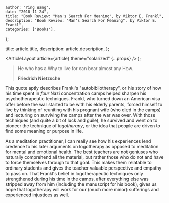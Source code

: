 
    author: "Ying Wang",
    date: "2018-11-24",
    title: "Book Review: "Man's Search For Meaning", by Viktor E. Frankl",
    description: "Book Review: "Man's Search For Meaning", by Viktor E. Frankl",
    categories: ['Books'],
};

  title: article.title,
  description: article.description,
};

  <ArticleLayout article={article} theme="solarized" {...props} />
);

> He who has a Why to live for can bear almost any How.
>
> **Friedrich Nietzsche**

This quote aptly describes Frankl's "autobibliotherapy", or his story of how his
time spent in _four_ Nazi concentration camps helped sharpen his
psychotherapeutic techniques. Frankl, who turned down an American visa offer
before the war started to be with his elderly parents, forced himself to live by
thinking of reuniting with his pregnant wife (who died in the camps) and
lecturing on surviving the camps after the war was over. With those techniques
(and quite a bit of luck and guile), he survived and went on to pioneer the
technique of _logotherapy_, or the idea that people are driven to find some
meaning or purpose in life.

As a meditation practitioner, I can really see how his experiences lend credence
to his later arguments on logotherapy as opposed to meditation for mental and
emotional health. The best teachers are not geniuses who naturally comprehend
all the material, but rather those who do not and have to force themselves
through to that goal. This makes them relatable to ordinary students and gives
the teacher valuable perspective and empathy to pass on. That Frankl's belief in
logotherapeutic techniques only strengthened during his time in the camps, after
everything else was stripped away from him (including the manuscript for his
book), gives us hope that logotherapy will work for our (much more minor)
sufferings and experienced injustices as well.
